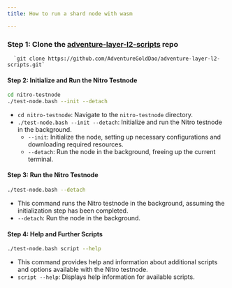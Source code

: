```yaml
---
title: How to run a shard node with wasm

---
```


### Step 1: Clone the [adventure-layer-l2-scripts](https://github.com/AdventureGoldDao/adventure-layer-l2-scripts) repo

```
  `git clone https://github.com/AdventureGoldDao/adventure-layer-l2-scripts.git`
```

#### Step 2: Initialize and Run the Nitro Testnode

```bash
cd nitro-testnode
./test-node.bash --init --detach
```

- `cd nitro-testnode`: Navigate to the `nitro-testnode` directory.
- `./test-node.bash --init --detach`: Initialize and run the Nitro testnode in the background.
  - `--init`: Initialize the node, setting up necessary configurations and downloading required resources.
  - `--detach`: Run the node in the background, freeing up the current terminal.

#### Step 3: Run the Nitro Testnode

```bash
./test-node.bash --detach
```

- This command runs the Nitro testnode in the background, assuming the initialization step has been completed.
- `--detach`: Run the node in the background.

#### Step 4: Help and Further Scripts

```bash
./test-node.bash script --help
```

- This command provides help and information about additional scripts and options available with the Nitro testnode.
- `script --help`: Displays help information for available scripts.

